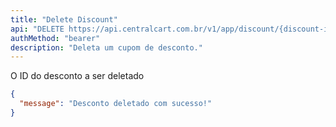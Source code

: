 ```yaml
---
title: "Delete Discount"
api: "DELETE https://api.centralcart.com.br/v1/app/discount/{discount-id}"
authMethod: "bearer"
description: "Deleta um cupom de desconto."
---
```


<ParamField path="discount-id" type="string" required>
  O ID do desconto a ser deletado 
</ParamField>

<ResponseExample>

```json Response
{
  "message": "Desconto deletado com sucesso!"
}
```

</ResponseExample>
